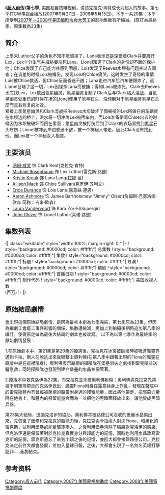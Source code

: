 {{Infobox television season
 |season_name = 《超人前传》第七季
 |eng_name         = {{lang|en|''Smallville'' (Season 7)}}
 |bgcolour = #0000cd
 |fgcolour = white
 |image = [[File:Smallvilleseason7DVD.jpg|200px]]
 |caption = DVD盒子
 |show_name = ''[[超人前传|超人前传]]''
 |country = [[美国|美国]]
 |network = [[CW电视台|CW电视台]]
 |first_aired = {{Start date|2007|9|27}}
 |last_aired = {{End date|2008|5|15}}
 |num_episodes = 20
 |dvd_release_date = '''[[DVD区域码|区域]]1''': {{Start date|2008|9|9}}<ref>{{cite news|author=David Lambert|url=http://tvshowsondvd.com/news/Smallville-Season-7/9670|title=Smallville ;— Release Date, Package Art & Extras for 7th Season DVDs and Blu-ray Discs!|publisher=TVShowsOnDVD|date=2008-05-21|accessdate=2008-05-21|deadurl=yes|archiveurl=https://web.archive.org/web/20080525053446/http://www.tvshowsondvd.com/news/Smallville-Season-7/9670|archivedate=2008年5月25日|df=}}</ref><br>'''区域2''': {{Start date|2008|10|13}}<ref>{{cite web|url=http://www.amazon.co.uk/Smallville-Complete-Seventh-Tom-Welling/dp/B001CD3PME/|title=Season 7 (Region 2)|publisher=Amazon|accessdate=2008-09-09}}</ref><br>'''区域4''': {{Start date|2009|3|4}}<ref>{{cite web|url=http://www.ezydvd.com.au/item.zml/802858|title=Season 7 (Region 4)|publisher=Ezydvd|accessdate=2008-12-30|deadurl=yes|archiveurl=https://web.archive.org/web/20081218020556/http://www.ezydvd.com.au/item.zml/802858|archivedate=2008-12-18}}</ref>
 |dvd_format = 
 |prev_season = [[超人前传_(第六季)|第六季]]
 |next_season = [[超人前传_(第八季)|第八季]]
}}

《'''[[超人前传|超人前传]]'''》'''第七季''', 美国超自然电视剧，讲述克拉克·肯特成长为超人的故事。第七季在[[CW电视台|CW电视台]]播放(2007年9月27日 – 2008年5月15日)，本季一共20集；本季度受到[[2007年－2008年美国编剧协会大罢工|2007年－2008年美国编剧协会大罢工]]的影响集数有所缩减。(原訂為最終季、原集數為23集)

== 简介 ==
上季末Luthor父子的角色不知不觉调换了，Lana表示还是深爱着Clark并要离开Lex，Lex十分生气并威胁要杀死Lana，Lionel知道了Clark的身份却不断的保护他；Chloe发现了自己能力并感到困惑，Lois发现了Reeves水坝有问题并过去调查；在调差的时候Lois被捅伤，发现Lois的Chloe痛哭，这时发生了奇怪的事情Lois被Chloe救活，但Chloe反而昏迷不醒；Lana走进汽车后汽车便爆炸了，而Lionel目睹了这一切，Lex因谋杀Lana而被捕；得知Lana被炸死，Clark去Reeves水库找Lex，Lex放出氪星幽灵，氪星幽灵复制了Clark后与Clark陷入混战，当氪星幽灵受重伤的时候在场的Lionel使用了氪星石头，没想到对于氪星幽灵氪星石头反而具有修复的功效。<br />
紧接上季氪星幽灵和Clark混战把Reeves水坝破坏了而被捕的Lex所做在的车辆就在水坝边的桥上，洪水将一切冲垮Lex被困车内，而Lois准备带着Chloe出去的时候因为水坝被破坏而困在里面；氪星幽灵被打伤后到了Clark的农场里找到氪星石头疗伤；Lionel被冲到岸边昏迷不醒，被一个神秘人带走，因此Clark没有找到他。而Lex被一个神秘女人相救。

== 主要演员 ==
*[[汤姆·威灵|汤姆·威灵]] 饰 Clark Kent(克拉克·肯特)
*[[Michael_Rosenbaum|Michael Rosenbaum]] 饰 Lex Luthor(雷克斯·路瑟)
*[[Kristin_Kreuk|Kristin Kreuk]] 饰 Lana Lang(拉娜·蓝)
*[[Allison_Mack|Allison Mack]] 饰 Chloe Sullivan(克罗伊·苏利文)
*[[Erica_Durance|Erica Durance]] 饰 Lois Lane(露意絲·連恩)
*[[Aaron_Ashmore|Aaron Ashmore]] 饰 James Bartholomew "Jimmy" Olsen(詹姆斯·巴塞洛缪·欧森 简称：吉米·欧森)
*[[Laura_Vandervoort|Laura Vandervoort]] 饰 Kara Zor-El/Supergirl
*[[John_Glover|John Glover]] 饰 Lionel Luthor(莱诺·路瑟)

== 集数列表 ==
{{See also|超人前传集数列表}}
<onlyinclude>{| class="wikitable" style="width: 100%; margin-right: 0;"
|-
! style="background: #0000cd; color: #ffffff;"| 总集数
! style="background: #0000cd; color: #ffffff;"| 集数
! style="background: #0000cd; color: #ffffff;"| 标题
! style="background: #0000cd; color: #ffffff;"| 导演
! style="background: #0000cd; color: #ffffff;"| 编剧
! style="background: #0000cd; color: #ffffff;"| 首播日期
! style="background: #0000cd; color: #ffffff;"| 制作代码
! style="background: #0000cd; color: #ffffff;"| 美国收视人数<br>(百万)
|-
{{Episode list/sublist|超人前传 (第七季)
 |EpisodeNumber = 133
 |EpisodeNumber2 = 1
 |Title = 比扎羅
 |AltTitle = Bizarro
 |DirectedBy = [[Michael_Rohl|Michael Rohl]]
 |WrittenBy = [[Brian_Wayne_Peterson|Brian Peterson]] & [[Kelly_Souders|Kelly Souders]]
 |OriginalAirDate = {{Start date|2007|9|27}}
 |ProdCode = 3T6301
 |Aux4 = 5.18<ref>{{Cite web |work=[[American_Broadcasting_Company|ABC Medianet]] |date=October 2, 2007 |url=http://abcmedianet.com/web/dnr/dispDNR.aspx?id=100207_05 |title=Weekly Program Rankings |accessdate=March 28, 2009}}</ref>
 |LineColor = 0000cd
}}
{{Episode list/sublist|超人前传 (第七季)
 |EpisodeNumber = 134
 |EpisodeNumber2 = 2
 |Title = 卡拉(女超人)
 |AltTitle = Kara
 |DirectedBy = [[James_L._Conway|James Conway]]
 |WrittenBy = [[Todd_Slavkin|Todd Slavkin]] & [[Darren_Swimmer|Darren Swimmer]]
 |OriginalAirDate = {{Start date|2007|10|4}}
 |ProdCode = 3T6302
 |Aux4 = 4.59<ref>{{Cite web |work=[[American_Broadcasting_Company|ABC Medianet]] |date=October 9, 2007 |url=http://abcmedianet.com/web/dnr/dispDNR.aspx?id=100907_06 |title=Weekly Program Rankings |accessdate=March 28, 2009}}</ref>
 |LineColor = 0000cd
}}
{{Episode list/sublist|超人前传 (第七季)
 |EpisodeNumber = 135
 |EpisodeNumber2 = 3
 |Title = 激烈
 |AltTitle = Fierce
 |DirectedBy = Whitney Ransick
 |WrittenBy = Holly Harold
 |OriginalAirDate = {{Start date|2007|10|11}}
 |ProdCode = 3T6303
 |Aux4 = 4.82<ref>{{Cite web |work=[[American_Broadcasting_Company|ABC Medianet]] |date=October 16, 2007 |url=http://abcmedianet.com/web/dnr/dispDNR.aspx?id=101607_06 |title=Weekly Program Rankings |accessdate=March 28, 2009}}</ref>
 |LineColor = 0000cd
}}
{{Episode list/sublist|超人前传 (第七季)
 |EpisodeNumber = 136
 |EpisodeNumber2 = 4
 |Title = 治癒
 |AltTitle = Cure
 |DirectedBy = [[Rick_Rosenthal|Rick Rosenthal]]
 |WrittenBy = Al Septien & Turi Meyer
 |OriginalAirDate = {{Start date|2007|10|18}}
 |ProdCode = 3T6304
 |Aux4 = 5.18<ref>{{Cite web |work=[[American_Broadcasting_Company|ABC Medianet]] |date=October 23, 2007 |url=http://abcmedianet.com/web/dnr/dispDNR.aspx?id=102307_08 |title=Weekly Program Rankings |accessdate=March 28, 2009}}</ref>
 |LineColor = 0000cd
}}
{{Episode list/sublist|超人前传 (第七季)
 |EpisodeNumber = 137
 |EpisodeNumber2 = 5
 |Title = 開拍行動
 |AltTitle = Action
 |DirectedBy = Mairzee Almas
 |WrittenBy = [[Caroline_Dries|Caroline Dries]]
 |OriginalAirDate = {{Start date|2007|10|25}}
 |ProdCode = 3T6306
 |Aux4 = 4.65<ref>{{Cite web |work=[[American_Broadcasting_Company|ABC Medianet]] |date=October 30, 2007 |url=http://abcmedianet.com/web/dnr/dispDNR.aspx?id=103007_06 |title=Weekly Program Rankings |accessdate=March 28, 2009}}</ref>
 |LineColor = 0000cd
}}
{{Episode list/sublist|超人前传 (第七季)
 |EpisodeNumber = 138
 |EpisodeNumber2 = 6
 |Title = 勞拉 超人之母
 |AltTitle = Lara
 |DirectedBy = James Conway
 |WrittenBy = Don Whitehead & Holly Henderson
 |OriginalAirDate = {{Start date|2007|11|1}}
 |ProdCode = 3T6305
 |Aux4 = 4.31<ref>{{Cite news |first=Rosario T. |last=Calabria |url=http://entertainmentnow.wordpress.com/2007/11/02/broadcast-tv-ratings-for-thursday-november-1-2007/ |title=Broadcast TV Ratings for November 1, 2007 |work=Entertainment Now |date=November 2, 2007 |accessdate=April 19, 2008}}</ref>
 |LineColor = 0000cd
}}
{{Episode list/sublist|超人前传 (第七季)
 |EpisodeNumber = 139
 |EpisodeNumber2 = 7
 |Title = 怒火
 |AltTitle = Wrath
 |DirectedBy = [[Charles_Beeson_(director)|Charles Beeson]]
 |WrittenBy = Kelly Souders & Brian Peterson
 |OriginalAirDate = {{Start date|2007|11|8}}
 |ProdCode = 3T6307
 |Aux4 = 4.64<ref>{{Cite web |work=[[American_Broadcasting_Company|ABC Medianet]] |date=November 13, 2007 |url=http://abcmedianet.com/web/dnr/dispDNR.aspx?id=111307_06 |title=Weekly Program Rankings |accessdate=March 28, 2009}}</ref>
 |LineColor = 0000cd
}}
{{Episode list/sublist|超人前传 (第七季)
 |EpisodeNumber = 140
 |EpisodeNumber2 = 8
 |Title = 藍色[[氪石|氪石]]
 |AltTitle = Blue
 |DirectedBy = Glen Winter
 |WrittenBy = Todd Slavkin & Darren Swimmer
 |OriginalAirDate = {{Start date|2007|11|15}}
 |ProdCode = 3T6308
 |Aux4 = 4.51<ref>{{Cite web |work=[[American_Broadcasting_Company|ABC Medianet]] |date=November 20, 2007 |url=http://abcmedianet.com/web/dnr/dispDNR.aspx?id=112007_06 |title=Weekly Program Rankings |accessdate=March 28, 2009}}</ref>
 |LineColor = 0000cd
}}
{{Episode list/sublist|超人前传 (第七季)
 |EpisodeNumber = 141
 |EpisodeNumber2 = 9
 |Title = 雙子座
 |AltTitle = Gemini
 |DirectedBy = Whitney Ransick
 |WrittenBy = Caroline Dries
 |OriginalAirDate = {{Start date|2007|12|13}}
 |ProdCode = 3T6309
 |Aux4 = 3.71<ref>{{Cite news |first=Bill |last=Gorman |url=http://tvbythenumbers.com/2007/12/19/top-cw-primetime-shows-december-10-16/2177 |title=Top CW Primetime Shows, December 10–16 |work=TV by the Numbers |date=December 19, 2007 |accessdate=November 22, 2008}}</ref>
 |LineColor = 0000cd
}}
{{Episode list/sublist|超人前传 (第七季)
 |EpisodeNumber = 142
 |EpisodeNumber2 = 10
 |Title = 角色
 |AltTitle = Persona
 |DirectedBy = Todd Slavkin
 |WrittenBy = Don Whitehead & Holly Henderson
 |OriginalAirDate = {{Start date|2008|1|31}}
 |ProdCode = 3T6310
 |Aux4 = 3.81<ref>{{Cite web |work=[[American_Broadcasting_Company|ABC Medianet]] |date=February 5, 2008 |url=http://abcmedianet.com/web/dnr/dispDNR.aspx?id=020508_03 |title=Weekly Program Rankings |accessdate=March 28, 2009 |archive-url=https://web.archive.org/web/20131228090658/http://abcmedianet.com/web/dnr/dispDNR.aspx?id=020508_03 |archive-date=2013-12-28 |dead-url=yes }}</ref>
 |LineColor = 0000cd
}}
{{Episode list/sublist|超人前传 (第七季)
 |EpisodeNumber = 143
 |EpisodeNumber2 = 11
 |Title = 次聲波
 |AltTitle = Siren
 |DirectedBy = Kevin Fair
 |WrittenBy = Kelly Souders & Brian Peterson
 |OriginalAirDate = {{Start date|2008|2|7}}
 |ProdCode = 3T6311
 |Aux4 = 4.01<ref>{{Cite web |work=[[American_Broadcasting_Company|ABC Medianet]] |date=February 12, 2008 |url=http://abcmedianet.com/web/dnr/dispDNR.aspx?id=021208_04 |title=Weekly Program Rankings |accessdate=March 28, 2009}}</ref>
 |LineColor = 0000cd
}}
{{Episode list/sublist|超人前传 (第七季)
 |EpisodeNumber = 144
 |EpisodeNumber2 = 12
 |Title = 裂痕
 |AltTitle = Fracture
 |DirectedBy = James Marshall
 |WrittenBy = Caroline Dries
 |OriginalAirDate = {{Start date|2008|2|14}}
 |ProdCode = 3T6312
 |Aux4 = 3.67<ref>{{Cite web |work=[[American_Broadcasting_Company|ABC Medianet]] |date=February 20, 2008 |url=http://abcmedianet.com/web/dnr/dispDNR.aspx?id=022008_06 |title=Weekly Program Rankings |accessdate=March 28, 2009}}</ref>
 |LineColor = 0000cd
}}
{{Episode list/sublist|超人前传 (第七季)
 |EpisodeNumber = 145
 |EpisodeNumber2 = 13
 |Title = 英雄
 |AltTitle = Hero
 |DirectedBy = Michael Rohl
 |WrittenBy = Aaron & Todd Helbing
 |OriginalAirDate = {{Start date|2008|3|13}}
 |ProdCode = 3T6313
 |Aux4 = 3.80<ref>{{Cite web |work=[[American_Broadcasting_Company|ABC Medianet]] |date=March 18, 2008 |url=http://abcmedianet.com/web/dnr/dispDNR.aspx?id=031808_05 |title=Weekly Program Rankings |accessdate=March 28, 2009}}</ref>
 |LineColor = 0000cd
}}
{{Episode list/sublist|超人前传 (第七季)
 |EpisodeNumber = 146
 |EpisodeNumber2 = 14
 |Title =旅人
 |AltTitle = Traveler
 |DirectedBy = Glen Winter
 |WrittenBy = Don Whitehead & Holly Henderson
 |OriginalAirDate = {{Start date|2008|3|20}}
 |ProdCode = 3T6314
 |Aux4 = 3.44<ref>{{Cite web |work=[[American_Broadcasting_Company|ABC Medianet]] |date=March 25, 2008 |url=http://abcmedianet.com/web/dnr/dispDNR.aspx?id=032508_07 |title=Weekly Program Rankings |accessdate=March 28, 2009 |archive-url=https://web.archive.org/web/20150311232018/http://abcmedianet.com/web/dnr/dispDNR.aspx?id=032508_07 |archive-date=2015-03-11 |dead-url=yes }}</ref>
 |LineColor = 0000cd
}}
{{Episode list/sublist|超人前传 (第七季)
 |EpisodeNumber = 147
 |EpisodeNumber2 = 15
 |Title = 真理
 |AltTitle = Veritas
 |DirectedBy = James Marshall
 |WrittenBy = Kelly Souders & Brian Peterson
 |OriginalAirDate = {{Start date|2008|3|27}}
 |ProdCode = 3T6315
 |Aux4 = 3.86<ref>{{Cite web |work=[[American_Broadcasting_Company|ABC Medianet]] |date=April 1, 2008 |url=http://abcmedianet.com/web/dnr/dispDNR.aspx?id=040108_12 |title=Weekly Program Rankings |accessdate=March 28, 2009}}</ref>
 |LineColor = 0000cd
}}
{{Episode list/sublist|超人前传 (第七季)
 |EpisodeNumber = 148
 |EpisodeNumber2 = 16
 |Title = 墜落
 |AltTitle = Descent
 |DirectedBy = Ken Horton
 |WrittenBy = Don Whitehead & Holly Henderson
 |OriginalAirDate = {{Start date|2008|4|17}}
 |ProdCode = 3T6316
 |Aux4 = 3.61<ref>{{Cite web |work=[[American_Broadcasting_Company|ABC Medianet]] |date=April 22, 2008 |url=http://abcmedianet.com/web/dnr/dispDNR.aspx?id=042208_05 |title=Weekly Program Rankings |accessdate=March 28, 2009}}</ref>
 |LineColor = 0000cd
}}
{{Episode list/sublist|超人前传 (第七季)
 |EpisodeNumber = 149
 |EpisodeNumber2 = 17
 |Title = 軌枕
 |AltTitle = Sleeper
 |DirectedBy = Whitney Ransick
 |WrittenBy = Caroline Dries
 |OriginalAirDate = {{Start date|2008|4|24}}
 |ProdCode = 3T6317
 |Aux4 = 3.62<ref>{{Cite web |work=[[American_Broadcasting_Company|ABC Medianet]] |date=April 29, 2008 |url=http://abcmedianet.com/web/dnr/dispDNR.aspx?id=042908_06 |title=Weekly Program Rankings |accessdate=March 28, 2009}}</ref>
 |LineColor = 0000cd
}}
{{Episode list/sublist|超人前传 (第七季)
 |EpisodeNumber = 150
 |EpisodeNumber2 = 18
 |Title = 天啟
 |AltTitle = {{anchor|Apocalypse}}Apocalypse
 |DirectedBy = [[Tom_Welling|Tom Welling]]
 |WrittenBy = Al Septien & Turi Meyer
 |OriginalAirDate = {{Start date|2008|5|1}}
 |ProdCode = 3T6318
 |Aux4 = 3.81<ref>{{Cite web |work=[[American_Broadcasting_Company|ABC Medianet]] |date=May 1, 2008 |url=http://abcmedianet.com/web/dnr/dispDNR.aspx?id=050608_02 |title=Weekly Program Rankings |accessdate=March 28, 2009 |archive-url=https://web.archive.org/web/20120210142818/http://abcmedianet.com/web/dnr/dispDNR.aspx?id=050608_02 |archive-date=2012-02-10 |dead-url=yes }}</ref>
 |LineColor = 0000cd
}}
{{Episode list/sublist|超人前传 (第七季)
 |EpisodeNumber = 151
 |EpisodeNumber2 = 19
 |Title = 追尋
 |AltTitle = Quest
 |DirectedBy = [[Kenneth_Biller|Kenneth Biller]]
 |WrittenBy = Holly Harold
 |OriginalAirDate = {{Start date|2008|5|8}}
 |ProdCode = 3T6319
 |Aux4 = 3.99<ref>{{Cite web |work=[[American_Broadcasting_Company|ABC Medianet]] |date=May 13, 2008 |url=http://abcmedianet.com/web/dnr/dispDNR.aspx?id=051308_06 |title=Weekly Program Rankings |accessdate=March 28, 2009}}</ref>
 |LineColor = 0000cd
}}
{{Episode list/sublist|超人前传 (第七季)
 |EpisodeNumber = 152
 |EpisodeNumber2 = 20
 |Title = 北極
 |AltTitle = Arctic
 |DirectedBy = Todd Slavkin
 |WrittenBy = Don Whitehead & Holly Henderson
 |OriginalAirDate = {{Start date|2008|5|15}}
 |ProdCode = 3T6320
 |Aux4 = 3.85<ref>{{Cite web |work=[[American_Broadcasting_Company|ABC Medianet]] |date=May 20, 2008 |url=http://abcmedianet.com/web/dnr/dispDNR.aspx?id=052008_05 |title=Weekly Program Rankings |accessdate=March 28, 2009}}</ref>
 |LineColor = 0000cd
}}
|}</onlyinclude>

==原始結局劇情==
會出現這個原始結局劇情，是因為最初本劇為七季完結，第七季原為23集，但因為編劇工會罷工事件影響的關係，集數遭縮減，再加上到拍攝後期時追加第八季的續訂，使得原定做為最後大結局的劇本也被改寫。
以下為以第七季作為最終季的原始劇情發展：

1.在原始劇本中，第21集是第20集的幾週後，克拉克在冰宮被破壞時被吸進魔靈界遇到卡拉，兩人在脫逃出來後聯繫上奧利佛(在第八季中跟著出現的Fiona的魔靈在原版中是在這裡現身)，奧利佛表示路德的探險隊在堡壘消失之處找到雷克斯並送醫急救，同時探險隊也發現到建立堡壘的水晶並保管著。

2.原版本中救克洛伊為22集，而克拉克並未被奧利佛射傷；奧利佛與克拉克先將被不明軍隊帶走的克洛伊救出，魔靈Fiona附身在露意絲身上作亂，發現在醫院中的雷克斯體內有曾經被蕯德的魔靈附身過的殘留能量，因此將他帶走，把邪惡力量附在他身上，和體內的殘留能量合而為一並把他的黑暗面釋放出來，讓他變成黑暗兵器。

第23集大結局，透過克洛伊的協助，奧利佛將被路德公司沒收的堡壘水晶偷出來，先恢復了堡壘和克拉克的超能力後，克拉克與卡拉兩人對決Fiona、和黑化的雷克斯，並利用堡壘的能量驅逐兩人，之後利用堡壘清除了腦魔對克洛伊的感染，但克洛伊還是保留著對於克拉克真實身分與超能力的記憶，同時也利用水晶改寫雷克斯的記憶，雷克斯遺忘了來到小鎮之後的記憶，並回大都會接管路德公司。克拉克決定前往大都會發展，並加入星球日報，之後，大都會出現了一名無名英雄打擊犯罪.....全劇結束。

== 参考资料 ==
{{reflist|2}}

{{超人前传}}

{{DEFAULTSORT:Smallville (season 7)}}
[[Category:超人前传|Category:超人前传]]
[[Category:2007年美國電視劇季度|Category:2007年美國電視劇季度]]
[[Category:2008年美國電視劇季度|Category:2008年美國電視劇季度]]